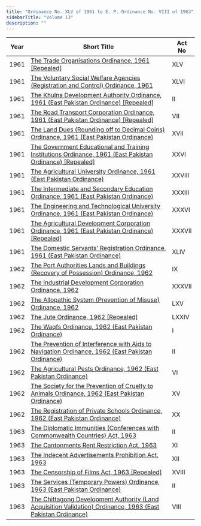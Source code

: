 ```yaml
---
title: "Ordinance No. XLV of 1961 to E. P. Ordinance No. VIII of 1963"
sidebarTitle: "Volume 13"
description: ""
---
```


| Year | Short Title | Act No |
|------|-------------|--------|
| 1961 | [The Trade Organisations Ordinance, 1961 [Repealed]](/laws/act-311) | XLV |
| 1961 | [The Voluntary Social Welfare Agencies (Registration and Control) Ordinance, 1961](/laws/act-312) | XLVI |
| 1961 | [The Khulna Development Authority Ordinance, 1961 (East Pakistan Ordinance) [Repealed]](/laws/act-313) | II |
| 1961 | [The Road Transport Corporation Ordinance, 1961 (East Pakistan Ordinance) [Repealed]](/laws/act-314) | VII |
| 1961 | [The Land Dues (Rounding off to Decimal Coins) Ordinance, 1961 (East Pakistan Ordinance)](/laws/act-315) | XVII |
| 1961 | [The Government Educational and Training Institutions Ordinance, 1961 (East Pakistan Ordinance) [Repealed]](/laws/act-316) | XXVI |
| 1961 | [The Agricultural University Ordinance, 1961 (East Pakistan Ordinance)](/laws/act-317) | XXVIII |
| 1961 | [The Intermediate and Secondary Education Ordinance, 1961 (East Pakistan Ordinance)](/laws/act-318) | XXXIII |
| 1961 | [The Engineering and Technological University Ordinance, 1961 (East Pakistan Ordinance)](/laws/act-319) | XXXVI |
| 1961 | [The Agricultural Development Corporation Ordinance, 1961 (East Pakistan Ordinance) [Repealed]](/laws/act-320) | XXXVII |
| 1961 | [The Domestic Servants' Registration Ordinance, 1961 (East Pakistan Ordinance)](/laws/act-321) | XLIV |
| 1962 | [The Port Authorities Lands and Buildings (Recovery of Possession) Ordinance, 1962](/laws/act-322) | IX |
| 1962 | [The Industrial Development Corporation Ordinance, 1962](/laws/act-323) | XXXVII |
| 1962 | [The Allopathic System (Prevention of Misuse) Ordinance, 1962](/laws/act-324) | LXV |
| 1962 | [The Jute Ordinance, 1962 [Repealed]](/laws/act-325) | LXXIV |
| 1962 | [The Waqfs Ordinance, 1962 (East Pakistan Ordinance)](/laws/act-326) | I |
| 1962 | [The Prevention of Interference with Aids to Navigation Ordinance, 1962 (East Pakistan Ordinance)](/laws/act-327) | II |
| 1962 | [The Agricultural Pests Ordinance, 1962 (East Pakistan Ordinance)](/laws/act-328) | VI |
| 1962 | [The Society for the Prevention of Cruelty to Animals Ordinance, 1962 (East Pakistan Ordinance)](/laws/act-329) | XV |
| 1962 | [The Registration of Private Schools Ordinance, 1962 (East Pakistan Ordinance)](/laws/act-330) | XX |
| 1963 | [The Diplomatic Immunities (Conferences with Commonwealth Countries) Act, 1963](/laws/act-331) | II |
| 1963 | [The Cantonments Rent Restriction Act, 1963](/laws/act-332) | XI |
| 1963 | [The Indecent Advertisements Prohibition Act, 1963](/laws/act-333) | XII |
| 1963 | [The Censorship of Films Act, 1963 [Repealed]](/laws/act-334) | XVIII |
| 1963 | [The Services (Temporary Powers) Ordinance, 1963 (East Pakistan Ordinance)](/laws/act-335) | II |
| 1963 | [The Chittagong Development Authority (Land Acquisition Validation) Ordinance, 1963 (East Pakistan Ordinance)](/laws/act-336) | VIII |
